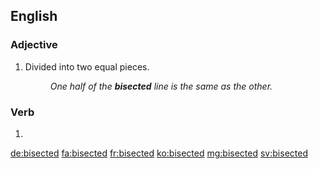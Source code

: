 ==English==

===Adjective===
{{en-adj|-}}

# Divided into two equal pieces.
#: ''One half of the '''bisected''' line is the same as the other.''

===Verb===
{{head|en}}

# {{en-past of|bisect}}

[[de:bisected]]
[[fa:bisected]]
[[fr:bisected]]
[[ko:bisected]]
[[mg:bisected]]
[[sv:bisected]]